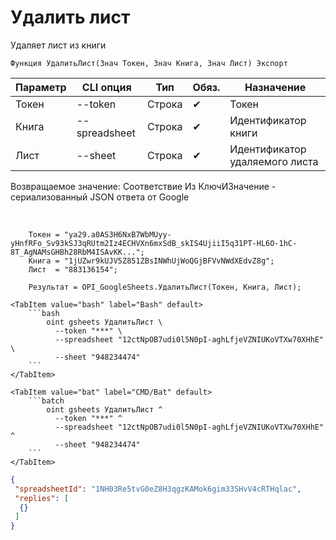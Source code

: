 ﻿---
sidebar_position: 2
description: Удалить лист и другие функции для работы с Google Sheets в Открытом пакете интеграций - бесплатной open-source библиотеке интеграций для 1С:Предприятие 8, OneScript и CLI
keywords: [1C, 1С, 1С:Предприятие, 1С:Предприятие 8.3, API, Интеграция, Сервисы, Обмен, OneScript, CLI, Google Sheets]
---


# Удалить лист
 Удаляет лист из книги



`Функция УдалитьЛист(Знач Токен, Знач Книга, Знач Лист) Экспорт`

  | Параметр | CLI опция | Тип | Обяз. | Назначение |
  |-|-|-|-|-|
  | Токен | --token | Строка | &#x2714; | Токен |
  | Книга | --spreadsheet | Строка | &#x2714; | Идентификатор книги |
  | Лист | --sheet | Строка | &#x2714; | Идентификатор удаляемого листа |

  
  Возвращаемое значение:   Соответствие Из КлючИЗначение - сериализованный JSON ответа от Google

<br/>




```bsl title="Пример использования для 1С:Предприятие/OneScript"
    Токен = "ya29.a0AS3H6NxB7WbMUyy-yHnfRFo_Sv93kSJ3qRUtm2Iz4ECHVXn6mxSdB_skIS4UjiiI5q31PT-HL6O-1hC-8T_AgNAMsGHBh28RbM4ISAvKK...";
    Книга = "1jUZwr9kUJV5Z851ZBsINWhUjWoQGjBFVvNWdXEdvZ8g";
    Лист  = "883136154";

    Результат = OPI_GoogleSheets.УдалитьЛист(Токен, Книга, Лист);
```
    

 <Tabs>
  
    <TabItem value="bash" label="Bash" default>
        ```bash
            oint gsheets УдалитьЛист \
              --token "***" \
              --spreadsheet "12ctNpOB7udi0l5N0pI-aghLfjeVZNIUKoVTXw70XHhE" \
              --sheet "948234474"
        ```
    </TabItem>
  
    <TabItem value="bat" label="CMD/Bat" default>
        ```batch
            oint gsheets УдалитьЛист ^
              --token "***" ^
              --spreadsheet "12ctNpOB7udi0l5N0pI-aghLfjeVZNIUKoVTXw70XHhE" ^
              --sheet "948234474"
        ```
    </TabItem>
</Tabs>


```json title="Результат"
{
 "spreadsheetId": "1NH03Re5tvG0eZ8H3qgzKAMok6gim33SHvV4cRTHqlac",
 "replies": [
  {}
 ]
}
```

